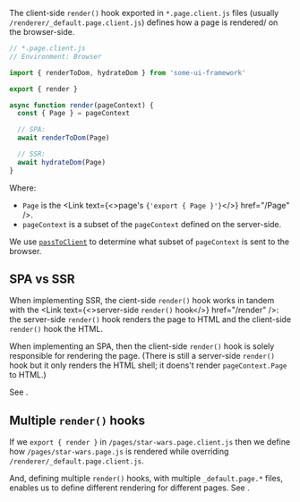 
The client-side `render()` hook exported in `*.page.client.js` files (usually `/renderer/_default.page.client.js`) defines how a page is rendered/<Link text="hydrated" href="/hydration" /> on the browser-side.

```js
// *.page.client.js
// Environment: Browser

import { renderToDom, hydrateDom } from 'some-ui-framework'

export { render }

async function render(pageContext) {
  const { Page } = pageContext

  // SPA:
  await renderToDom(Page)

  // SSR:
  await hydrateDom(Page)
}
```

Where:
 - `Page` is the <Link text={<>page's <code>{'export { Page }'}</code></>} href="/Page" />.
 - `pageContext` is a subset of the `pageContext` defined on the server-side.

We use [`passToClient`](/passToClient) to determine what subset of `pageContext` is sent to the browser.


## SPA vs SSR

When implementing SSR, the cient-side `render()` hook works in tandem with the <Link text={<>server-side <code>render()</code> hook</>} href="/render" />: the server-side `render()` hook renders the page to HTML and the client-side `render()` hook <Link text="hydrates" href="/hydration" /> the HTML.

When implementing an SPA, then the client-side `render()` hook is solely responsible for rendering the page. (There is still a server-side `render()` hook but it only renders the HTML shell; it doens't render `pageContext.Page` to HTML.)

See <Link href='/render-modes' />.


## Multiple `render()` hooks

If we `export { render }` in `/pages/star-wars.page.client.js` then we define how `/pages/star-wars.page.js` is rendered while overriding `/renderer/_default.page.client.js`.

And, defining multiple `render()` hooks, with multiple `_default.page.*` files, enables us to define different rendering for different pages. See <Link href='/multiple-renderer' />.
